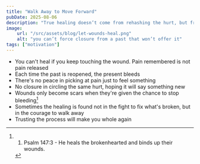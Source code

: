 ```yaml
---
title: "Walk Away to Move Forward"
pubDate: 2025-08-06
description: "True healing doesn’t come from rehashing the hurt, but from making peace with what can’t be changed"
image:
    url: "/src/assets/blog/let-wounds-heal.png"
    alt: "you can’t force closure from a past that won’t offer it"
tags: ["motivation"]
---
```


<BlogLayout
    title={frontmatter.title}
    description={frontmatter.description}
    image={frontmatter.image.url}
    alt={frontmatter.image.alt}
    date={(frontmatter.pubDate).toString().slice(0,10)}
    tags={frontmatter.tags}>

<span>

- You can't heal if you keep touching the wound. Pain remembered is not pain released
- Each time the past is reopened, the present bleeds
- There's no peace in picking at pain just to feel something
- No closure in circling the same hurt, hoping it will say something new
- Wounds only become scars when they're given the chance to stop bleeding[^1]
- Sometimes the healing is found not in the fight to fix what's broken, but in the courage to walk away
- Trusting the process will make you whole again

[^1]:1. Psalm 147:3 - He heals the brokenhearted and binds up their wounds.

</span>
</BlogLayout>

